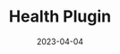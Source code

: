 ---
title: 'Health Plugin'
date: '2023-04-04'
tags: ['unreal engine', 'health', 'game', 'C++']
draft: true
summary: 'Health Unreal Engine Plugin'
---